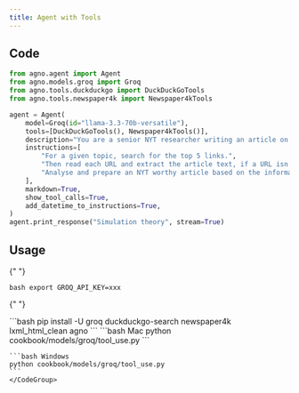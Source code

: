 ```yaml
---
title: Agent with Tools
---
```


## Code

```python cookbook/models/groq/tool_use.py
from agno.agent import Agent
from agno.models.groq import Groq
from agno.tools.duckduckgo import DuckDuckGoTools
from agno.tools.newspaper4k import Newspaper4kTools

agent = Agent(
    model=Groq(id="llama-3.3-70b-versatile"),
    tools=[DuckDuckGoTools(), Newspaper4kTools()],
    description="You are a senior NYT researcher writing an article on a topic.",
    instructions=[
        "For a given topic, search for the top 5 links.",
        "Then read each URL and extract the article text, if a URL isn't available, ignore it.",
        "Analyse and prepare an NYT worthy article based on the information.",
    ],
    markdown=True,
    show_tool_calls=True,
    add_datetime_to_instructions=True,
)
agent.print_response("Simulation theory", stream=True)
```

## Usage

<Steps>
  <Snippet file="create-venv-step.mdx" />

{" "}

<Step title="Set your API key">```bash export GROQ_API_KEY=xxx ```</Step>

{" "}

<Step title="Install libraries">
  ```bash pip install -U groq duckduckgo-search newspaper4k lxml_html_clean agno
  ```
</Step>

  <Step title="Run Agent">
    <CodeGroup>
    ```bash Mac
    python cookbook/models/groq/tool_use.py
    ```

    ```bash Windows
    python cookbook/models/groq/tool_use.py
    ```
    </CodeGroup>

  </Step>
</Steps>
